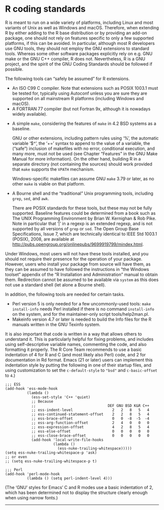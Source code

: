 #  R coding standards
<p><a href="" id="index-coding-standards"></a></p>
<p>R is meant to run on a wide variety of platforms, including Linux and most variants of Unix as well as Windows and macOS. Therefore, when extending R by either adding to the R base distribution or by providing an add-on package, one should not rely on features specific to only a few supported platforms, if this can be avoided. In particular, although most R developers use GNU tools, they should not employ the GNU extensions to standard tools. Whereas some other software packages explicitly rely on e.g. GNU make or the GNU C++ compiler, R does not. Nevertheless, R is a GNU project, and the spirit of the GNU Coding Standards should be followed if possible.</p>
<p>The following tools can “safely be assumed” for R extensions.</p>
<ul>
<li>An ISO C99 C compiler. Note that extensions such as POSIX 1003.1 must be tested for, typically using Autoconf unless you are sure they are supported on all mainstream R platforms (including Windows and macOS).</li>
<li>A FORTRAN 77 compiler (but not Fortran 9x, although it is nowadays widely available).</li>
<li><p>A simple <code class="calibre2">make</code>, considering the features of <code class="calibre2">make</code> in 4.2 BSD systems as a baseline. <a href="" id="index-make"></a></p>
<p>GNU or other extensions, including pattern rules using ‘%’, the automatic variable ‘&#36;^’, the ‘+=’ syntax to append to the value of a variable, the (“safe”) inclusion of makefiles with no error, conditional execution, and many more, must not be used (see Chapter “Features” in the GNU Make Manual for more information). On the other hand, building R in a separate directory (not containing the sources) should work provided that <code class="calibre2">make</code> supports the <code class="calibre2">VPATH</code> mechanism.</p>
<p>Windows-specific makefiles can assume GNU <code class="calibre2">make</code> 3.79 or later, as no other <code class="calibre2">make</code> is viable on that platform.</p></li>
<li><p>A Bourne shell and the “traditional” Unix programming tools, including <code class="calibre2">grep</code>, <code class="calibre2">sed</code>, and <code class="calibre2">awk</code>.</p>
<p>There are POSIX standards for these tools, but these may not be fully supported. Baseline features could be determined from a book such as The UNIX Programming Environment by Brian W. Kernighan &amp; Rob Pike. Note in particular that ‘|’ in a regexp is an extended regexp, and is not supported by all versions of <code class="calibre2">grep</code> or <code class="calibre2">sed</code>. The Open Group Base Specifications, Issue 7, which are technically identical to IEEE Std 1003.1 (POSIX), 2008, are available at <a href="http://pubs.opengroup.org/onlinepubs/9699919799/mindex.html" class="uri">http://pubs.opengroup.org/onlinepubs/9699919799/mindex.html</a>.</p></li>
</ul>
<p>Under Windows, most users will not have these tools installed, and you should not require their presence for the operation of your package. However, users who install your package from source will have them, as they can be assumed to have followed the instructions in “the Windows toolset” appendix of the “R Installation and Administration” manual to obtain them. Redirection cannot be assumed to be available via <code class="calibre2">system</code> as this does not use a standard shell (let alone a Bourne shell).</p>
<p>In addition, the following tools are needed for certain tasks.</p>
<ul>
<li>Perl version 5 is only needed for a few uncommonly-used tools: <code class="calibre2">make install-info</code> needs Perl installed if there is no command <code class="calibre2">install-info</code> on the system, and for the maintainer-only script tools/help2man.pl. <a href="" id="index-Perl"></a></li>
<li>Makeinfo version 4.7 or later is needed to build the Info files for the R manuals written in the GNU Texinfo system. <a href="" id="index-makeinfo"></a></li>
</ul>
<p>It is also important that code is written in a way that allows others to understand it. This is particularly helpful for fixing problems, and includes using self-descriptive variable names, commenting the code, and also formatting it properly. The R Core Team recommends to use a basic indentation of 4 for R and C (and most likely also Perl) code, and 2 for documentation in Rd format. Emacs (21 or later) users can implement this indentation style by putting the following in one of their startup files, and using customization to set the <code class="calibre2">c-default-style</code> to <code class="calibre2">&quot;bsd&quot;</code> and <code class="calibre2">c-basic-offset</code> to <code class="calibre2">4</code>.) <a href="" id="index-emacs"></a></p>
<div class="example">
<pre class="smallexample"><code>;;; ESS
(add-hook &#39;ess-mode-hook
          (lambda ()
            (ess-set-style &#39;C++ &#39;quiet)
            ;; Because
            ;;                                 DEF GNU BSD K&amp;R C++
            ;; ess-indent-level                  2   2   8   5   4
            ;; ess-continued-statement-offset    2   2   8   5   4
            ;; ess-brace-offset                  0   0  -8  -5  -4
            ;; ess-arg-function-offset           2   4   0   0   0
            ;; ess-expression-offset             4   2   8   5   4
            ;; ess-else-offset                   0   0   0   0   0
            ;; ess-close-brace-offset            0   0   0   0   0
            (add-hook &#39;local-write-file-hooks
                      (lambda ()
                        (ess-nuke-trailing-whitespace)))))
(setq ess-nuke-trailing-whitespace-p &#39;ask)
;; or even
;; (setq ess-nuke-trailing-whitespace-p t)</code></pre>
<pre class="smallexample"><code>;;; Perl
(add-hook &#39;perl-mode-hook
          (lambda () (setq perl-indent-level 4)))</code></pre>
</div>
<p>(The ‘GNU’ styles for Emacs’ C and R modes use a basic indentation of 2, which has been determined not to display the structure clearly enough when using narrow fonts.)</p>
<hr />
<p><a href="" id="Testing-R-code"></a> <a href="" id="Testing-R-code-1"></a></p>
<div id="calibre_pb_21" class="calibre6">

</div>


